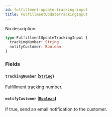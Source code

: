 ```yaml
---
id: fulfillment-update-tracking-input
title: FulfillmentUpdateTrackingInput
---
```


No description

```graphql
type FulfillmentUpdateTrackingInput {
  trackingNumber: String
  notifyCustomer: Boolean
}
```

### Fields

#### `trackingNumber` ([`String`](../../../developer/api-reference/scalars/string))

Fulfillment tracking number.

#### `notifyCustomer` ([`Boolean`](../../../developer/api-reference/scalars/boolean))

If true, send an email notification to the customer.
